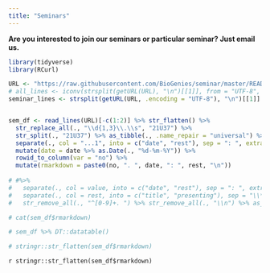 ```yaml
---
title: "Seminars"
---
```


**Are you interested to join our seminars or particular seminar? Just email us.**

```r
library(tidyverse)
library(RCurl)

URL <- "https://raw.githubusercontent.com/BioGenies/seminar/master/README.md"
# all_lines <- iconv(strsplit(getURL(URL), "\n")[[1]], from = "UTF-8", to = "UTF-8")
seminar_lines <- strsplit(getURL(URL, .encoding = "UTF-8"), "\n")[[1]] #%>% as_tibble()


sem_df <- read_lines(URL)[-c(1:2)] %>% str_flatten() %>%
  str_replace_all(., "\\d{1,3}\\.\\s", "21U37") %>%
  str_split(., "21U37") %>% as_tibble(., .name_repair = "universal") %>% .[-1, ] %>%  
  separate(., col = "...1", into = c("date", "rest"), sep = ": ", extra = "merge") %>% 
  mutate(date = date %>% as.Date(., "%d-%m-%Y")) %>% 
  rowid_to_column(var = "no") %>% 
  mutate(rmarkdown = paste0(no, ". ", date, ": ", rest, "\n"))
  
# #%>% 
#   separate(., col = value, into = c("date", "rest"), sep = ": ", extra = "merge") %>% 
#   separate(., col = rest, into = c("title", "presenting"), sep = "\\*, ", extra = "merge") %>% 
#   str_remove_all(., "^[0-9]+. ") %>% str_remove_all(., "\\n") %>% as_tibble()

# cat(sem_df$rmarkdown) 

# sem_df %>% DT::datatable()

# stringr::str_flatten(sem_df$rmarkdown)

``` 

`r stringr::str_flatten(sem_df$rmarkdown)`
